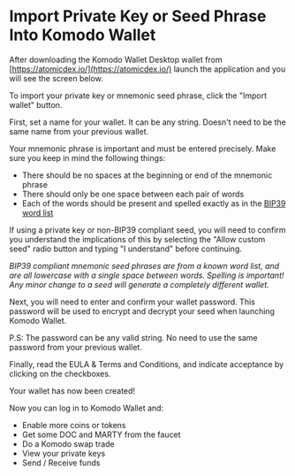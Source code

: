 

# Import Private Key or Seed Phrase Into Komodo Wallet

After downloading the Komodo Wallet Desktop wallet from [https://atomicdex.io/](https://atomicdex.io/) launch the application and you will see the screen below.

<OptimizedImage title="Import Private Key or Seed Phrase Into Komodo Wallet" src={importPrivateKey1} classNaming="w-full" alt="Import Private Key or Seed Phrase Into Komodo Wallet" />

To import your private key or mnemonic seed phrase, click the "Import wallet" button.

<OptimizedImage title="Import Private Key or Seed Phrase Into Komodo Wallet" src={importPrivateKey2} classNaming="w-full" alt="Import Private Key or Seed Phrase Into Komodo Wallet" />

First, set a name for your wallet. It can be any string. Doesn't need to be the same name from your previous wallet.

Your mnemonic phrase is important and must be entered precisely. Make sure you keep in mind the following things:

*   There should be no spaces at the beginning or end of the mnemonic phrase
*   There should only be one space between each pair of words
*   Each of the words should be present and spelled exactly as in the [BIP39 word list](https://raw.githubusercontent.com/bitcoin/bips/master/bip-0039/english.txt)

If using a private key or non-BIP39 compliant seed, you will need to confirm you understand the implications of this by selecting the "Allow custom seed" radio button and typing "I understand" before continuing.

_BIP39 compliant mnemonic seed phrases are from a known word list, and are all lowercase with a single space between words. Spelling is important! Any minor change to a seed will generate a completely different wallet._

<OptimizedImage title="Import Private Key or Seed Phrase Into Komodo Wallet" src={importPrivateKey3} classNaming="w-full" alt="Import Private Key or Seed Phrase Into Komodo Wallet" />

Next, you will need to enter and confirm your wallet password. This password will be used to encrypt and decrypt your seed when launching Komodo Wallet.

P.S: The password can be any valid string. No need to use the same password from your previous wallet.

<OptimizedImage title="Import Private Key or Seed Phrase Into Komodo Wallet" src={importPrivateKey4} classNaming="w-full" alt="Import Private Key or Seed Phrase Into Komodo Wallet" />

Finally, read the EULA & Terms and Conditions, and indicate acceptance by clicking on the checkboxes.

<OptimizedImage title="Import Private Key or Seed Phrase Into Komodo Wallet" src={importPrivateKey5} classNaming="w-full" alt="Import Private Key or Seed Phrase Into Komodo Wallet" />

Your wallet has now been created!

<OptimizedImage title="Import Private Key or Seed Phrase Into Komodo Wallet" src={importPrivateKey6} classNaming="w-full" alt="Import Private Key or Seed Phrase Into Komodo Wallet" />

Now you can log in to Komodo Wallet and:

*   Enable more coins or tokens
*   Get some DOC and MARTY from the faucet
*   Do a Komodo swap trade
*   View your private keys
*   Send / Receive funds
